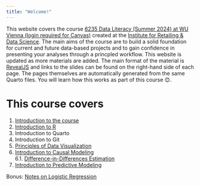 ```yaml
---
title: "Welcome!"
---
```


This website covers the course [6235 Data Literacy (Summer 2024) at WU Vienna (login required for Canvas)](https://canvas.wu.ac.at/courses/7281) created at the [Institute for Retailing & Data Science](https://www.wu.ac.at/retail/). The main aims of the course are to build a solid foundation for current and future data-based projects and to gain confidence in presenting your analyses through a princpled workflow. This website is updated as more materials are added. The main format of the material is [RevealJS](https://revealjs.com) and links to the slides can be found on the right-hand side of each page. The pages themselves are automatically generated from the same Quarto files. You will learn how this works as part of this course 😊. 

# This course covers

1. [Introduction to the course](00-admin.qmd)
2. [Introduction to R](01-introduction_to_r.qmd)
3. Introduction to Quarto
4. Introduction to Git
5. [Principles of Data Visualization](04-data_visualization.qmd)
6. [Introduction to Causal Modeling](05-causal_modeling.qmd)  
   6.1. [Difference-in-Differences Estimation](06-did.qmd)
7. [Introduction to Predictive Modeling](07-predictive_modeling.qmd)

Bonus: [Notes on Logistic Regression](99_notes_logistic_regression_interpretation.qmd)
